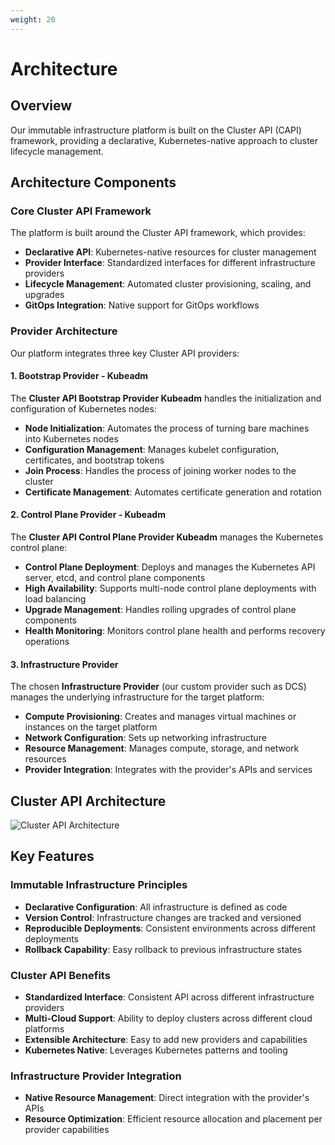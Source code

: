 ```yaml
---
weight: 20
---
```


# Architecture

## Overview

Our immutable infrastructure platform is built on the Cluster API (CAPI) framework, providing a declarative, Kubernetes-native approach to cluster lifecycle management.

## Architecture Components

### Core Cluster API Framework

The platform is built around the Cluster API framework, which provides:

- **Declarative API**: Kubernetes-native resources for cluster management
- **Provider Interface**: Standardized interfaces for different infrastructure providers
- **Lifecycle Management**: Automated cluster provisioning, scaling, and upgrades
- **GitOps Integration**: Native support for GitOps workflows

### Provider Architecture

Our platform integrates three key Cluster API providers:

#### 1. Bootstrap Provider - Kubeadm

The **Cluster API Bootstrap Provider Kubeadm** handles the initialization and configuration of Kubernetes nodes:

- **Node Initialization**: Automates the process of turning bare machines into Kubernetes nodes
- **Configuration Management**: Manages kubelet configuration, certificates, and bootstrap tokens
- **Join Process**: Handles the process of joining worker nodes to the cluster
- **Certificate Management**: Automates certificate generation and rotation

#### 2. Control Plane Provider - Kubeadm

The **Cluster API Control Plane Provider Kubeadm** manages the Kubernetes control plane:

- **Control Plane Deployment**: Deploys and manages the Kubernetes API server, etcd, and control plane components
- **High Availability**: Supports multi-node control plane deployments with load balancing
- **Upgrade Management**: Handles rolling upgrades of control plane components
- **Health Monitoring**: Monitors control plane health and performs recovery operations

#### 3. Infrastructure Provider

The chosen **Infrastructure Provider** (our custom provider such as DCS) manages the underlying infrastructure for the target platform:

- **Compute Provisioning**: Creates and manages virtual machines or instances on the target platform
- **Network Configuration**: Sets up networking infrastructure
- **Resource Management**: Manages compute, storage, and network resources
- **Provider Integration**: Integrates with the provider's APIs and services

## Cluster API Architecture

![Cluster API Architecture](../images/architecture.jpeg)

## Key Features

### Immutable Infrastructure Principles

- **Declarative Configuration**: All infrastructure is defined as code
- **Version Control**: Infrastructure changes are tracked and versioned
- **Reproducible Deployments**: Consistent environments across different deployments
- **Rollback Capability**: Easy rollback to previous infrastructure states

### Cluster API Benefits

- **Standardized Interface**: Consistent API across different infrastructure providers
- **Multi-Cloud Support**: Ability to deploy clusters across different cloud platforms
- **Extensible Architecture**: Easy to add new providers and capabilities
- **Kubernetes Native**: Leverages Kubernetes patterns and tooling

### Infrastructure Provider Integration

- **Native Resource Management**: Direct integration with the provider's APIs
- **Resource Optimization**: Efficient resource allocation and placement per provider capabilities